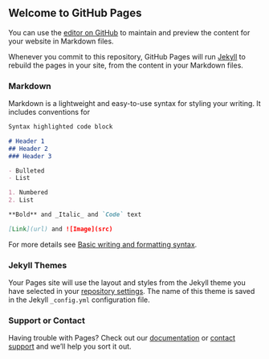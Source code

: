 ## Welcome to GitHub Pages

You can use the [editor on GitHub](https://github.com/growmax/apidocs/edit/main/docs/index.md) to maintain and preview the content for your website in Markdown files.

Whenever you commit to this repository, GitHub Pages will run [Jekyll](https://jekyllrb.com/) to rebuild the pages in your site, from the content in your Markdown files.

### Markdown

Markdown is a lightweight and easy-to-use syntax for styling your writing. It includes conventions for

```markdown
Syntax highlighted code block

# Header 1
## Header 2
### Header 3

- Bulleted
- List

1. Numbered
2. List

**Bold** and _Italic_ and `Code` text

[Link](url) and ![Image](src)
```

For more details see [Basic writing and formatting syntax](https://docs.github.com/en/github/writing-on-github/getting-started-with-writing-and-formatting-on-github/basic-writing-and-formatting-syntax).

### Jekyll Themes

Your Pages site will use the layout and styles from the Jekyll theme you have selected in your [repository settings](https://github.com/growmax/apidocs/settings/pages). The name of this theme is saved in the Jekyll `_config.yml` configuration file.

### Support or Contact

Having trouble with Pages? Check out our [documentation](https://docs.github.com/categories/github-pages-basics/) or [contact support](https://support.github.com/contact) and we’ll help you sort it out.
